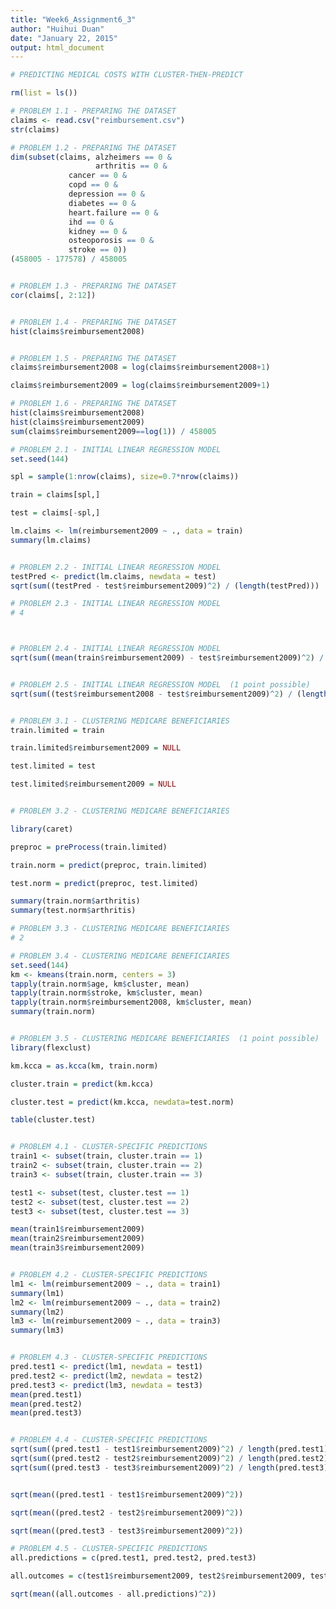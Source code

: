 ```yaml
---
title: "Week6_Assignment6_3"
author: "Huihui Duan"
date: "January 22, 2015"
output: html_document
---
```



```r
# PREDICTING MEDICAL COSTS WITH CLUSTER-THEN-PREDICT

rm(list = ls())

# PROBLEM 1.1 - PREPARING THE DATASET
claims <- read.csv("reimbursement.csv")
str(claims)

# PROBLEM 1.2 - PREPARING THE DATASET
dim(subset(claims, alzheimers == 0 & 
                   arthritis == 0 &
             cancer == 0 &
             copd == 0 &
             depression == 0 &
             diabetes == 0 &
             heart.failure == 0 &
             ihd == 0 &
             kidney == 0 &
             osteoporosis == 0 &
             stroke == 0))
(458005 - 177578) / 458005


# PROBLEM 1.3 - PREPARING THE DATASET
cor(claims[, 2:12])


# PROBLEM 1.4 - PREPARING THE DATASET
hist(claims$reimbursement2008)


# PROBLEM 1.5 - PREPARING THE DATASET
claims$reimbursement2008 = log(claims$reimbursement2008+1)

claims$reimbursement2009 = log(claims$reimbursement2009+1)

# PROBLEM 1.6 - PREPARING THE DATASET
hist(claims$reimbursement2008)
hist(claims$reimbursement2009)
sum(claims$reimbursement2009==log(1)) / 458005

# PROBLEM 2.1 - INITIAL LINEAR REGRESSION MODEL
set.seed(144)

spl = sample(1:nrow(claims), size=0.7*nrow(claims))

train = claims[spl,]

test = claims[-spl,]

lm.claims <- lm(reimbursement2009 ~ ., data = train)
summary(lm.claims)


# PROBLEM 2.2 - INITIAL LINEAR REGRESSION MODEL
testPred <- predict(lm.claims, newdata = test)
sqrt(sum((testPred - test$reimbursement2009)^2) / (length(testPred)))

# PROBLEM 2.3 - INITIAL LINEAR REGRESSION MODEL
# 4



# PROBLEM 2.4 - INITIAL LINEAR REGRESSION MODEL
sqrt(sum((mean(train$reimbursement2009) - test$reimbursement2009)^2) / (length(testPred)))


# PROBLEM 2.5 - INITIAL LINEAR REGRESSION MODEL  (1 point possible)
sqrt(sum((test$reimbursement2008 - test$reimbursement2009)^2) / (length(testPred)))


# PROBLEM 3.1 - CLUSTERING MEDICARE BENEFICIARIES
train.limited = train

train.limited$reimbursement2009 = NULL

test.limited = test

test.limited$reimbursement2009 = NULL


# PROBLEM 3.2 - CLUSTERING MEDICARE BENEFICIARIES

library(caret)

preproc = preProcess(train.limited)

train.norm = predict(preproc, train.limited)

test.norm = predict(preproc, test.limited)

summary(train.norm$arthritis)
summary(test.norm$arthritis)

# PROBLEM 3.3 - CLUSTERING MEDICARE BENEFICIARIES
# 2

# PROBLEM 3.4 - CLUSTERING MEDICARE BENEFICIARIES
set.seed(144)
km <- kmeans(train.norm, centers = 3)
tapply(train.norm$age, km$cluster, mean)
tapply(train.norm$stroke, km$cluster, mean)
tapply(train.norm$reimbursement2008, km$cluster, mean)
summary(train.norm)


# PROBLEM 3.5 - CLUSTERING MEDICARE BENEFICIARIES  (1 point possible)
library(flexclust)

km.kcca = as.kcca(km, train.norm)

cluster.train = predict(km.kcca)

cluster.test = predict(km.kcca, newdata=test.norm)

table(cluster.test)


# PROBLEM 4.1 - CLUSTER-SPECIFIC PREDICTIONS
train1 <- subset(train, cluster.train == 1)
train2 <- subset(train, cluster.train == 2)
train3 <- subset(train, cluster.train == 3)

test1 <- subset(test, cluster.test == 1)
test2 <- subset(test, cluster.test == 2)
test3 <- subset(test, cluster.test == 3)

mean(train1$reimbursement2009)
mean(train2$reimbursement2009)
mean(train3$reimbursement2009)


# PROBLEM 4.2 - CLUSTER-SPECIFIC PREDICTIONS
lm1 <- lm(reimbursement2009 ~ ., data = train1)
summary(lm1)
lm2 <- lm(reimbursement2009 ~ ., data = train2)
summary(lm2)
lm3 <- lm(reimbursement2009 ~ ., data = train3)
summary(lm3)


# PROBLEM 4.3 - CLUSTER-SPECIFIC PREDICTIONS
pred.test1 <- predict(lm1, newdata = test1)
pred.test2 <- predict(lm2, newdata = test2)
pred.test3 <- predict(lm3, newdata = test3)
mean(pred.test1)
mean(pred.test2)
mean(pred.test3)


# PROBLEM 4.4 - CLUSTER-SPECIFIC PREDICTIONS
sqrt(sum((pred.test1 - test1$reimbursement2009)^2) / length(pred.test1))
sqrt(sum((pred.test2 - test2$reimbursement2009)^2) / length(pred.test2))
sqrt(sum((pred.test3 - test3$reimbursement2009)^2) / length(pred.test3))


sqrt(mean((pred.test1 - test1$reimbursement2009)^2))

sqrt(mean((pred.test2 - test2$reimbursement2009)^2))

sqrt(mean((pred.test3 - test3$reimbursement2009)^2))

# PROBLEM 4.5 - CLUSTER-SPECIFIC PREDICTIONS
all.predictions = c(pred.test1, pred.test2, pred.test3)

all.outcomes = c(test1$reimbursement2009, test2$reimbursement2009, test3$reimbursement2009)

sqrt(mean((all.outcomes - all.predictions)^2))

```